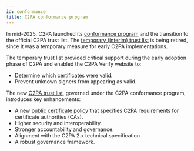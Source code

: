```yaml
---
id: conformance
title: C2PA conformance program
---
```


In mid-2025, C2PA launched its [conformance program](https://c2pa.org/conformance) and the transition to the official C2PA trust list. The [temporary (interim) trust list](trust-list.mdx) is being retired, since it was a temporary measure for early C2PA implementations.

The temporary trust list provided critical support during the early adoption phase of C2PA and enabled the C2PA Verify website to:

- Determine which certificates were valid.
- Prevent unknown signers from appearing as valid.

The new [C2PA trust list](https://github.com/c2pa-org/conformance-public/tree/main/trust-list), governed under the C2PA conformance program, introduces key enhancements:

- A new [public certificate policy](https://github.com/c2pa-org/conformance-public/blob/main/docs/current/C2PA%20Certificate%20Policy.pdf) that specifies C2PA requirements for certificate authorities (CAs).
- Higher security and interoperability.
- Stronger accountability and governance.
- Alignment with the C2PA 2.x technical specification.
- A robust governance framework.
